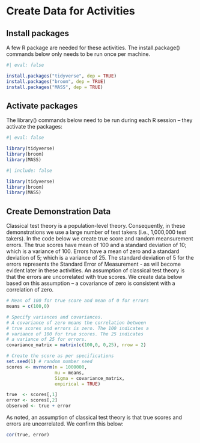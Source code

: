 # Create Data for Activities

## Install packages

A few R package are needed for these activities. The install.package() commands below only needs to be run once per machine.

```r
#| eval: false

install.packages("tidyverse", dep = TRUE)
install.packages("broom", dep = TRUE)
install.packages("MASS", dep = TRUE)
```

## Activate packages

The library() commands below need to be run during each R session -- they activate the packages:

```r
#| eval: false

library(tidyverse)
library(broom)
library(MASS)
```

```r
#| include: false

library(tidyverse)
library(broom)
library(MASS)
```

## Create Demonstration Data

Classical test theory is a population-level theory. Consequently, in these demonstrations we use a large number of test takers (i.e., 1,000,000 test takers). In the code below we create true score and random meansurement errors. The true scores have mean of 100 and a standard deviation of 10; which is a variance of 100. Errors have a mean of zero and a standard deviation of 5; which is a variance of 25. The standard deviation of 5 for the errors represents the Standard Error of Measurement - as will become evident later in these activities. An assumption of classical test theory is that the errors are uncorrelated with true scores. We create data below based on this assumption -- a covariance of zero is consistent with a correlation of zero.

```r
# Mean of 100 for true score and mean of 0 for errors
means = c(100,0)

# Specify variances and covariances. 
# A covariance of zero means the correlation between
# true scores and errors is zero. The 100 indicates a
# variance of 100 for true scores. The 25 indicates
# a variance of 25 for errors.
covariance_matrix = matrix(c(100,0, 0,25), nrow = 2)

# Create the score as per specifications
set.seed(1) # random number seed
scores <- mvrnorm(n = 1000000,
                  mu = means,
                  Sigma = covariance_matrix,
                  empirical = TRUE)

true  <- scores[,1]
error <- scores[,2]
observed <- true + error
```

As noted, an assumption of classical test theory is that true scores and errors are uncorrelated. We confirm this below:

```r
cor(true, error)
```
